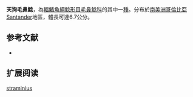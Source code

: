 {{Speciesbox
| name = 天狗毛鼻鯰
| image = 
| image_width = 
| status = NE
| status_system = IUCN3.1
| genus = Trichomycterus
| species = straminius
| authority = [[Eigenmann|Eigenmann]], 1917
| synonyms = *''Pygidium straminium''<br /><small>Eigenmann, 1917</small>
*''Trichomycterus stramineum''<br /><small>Eigenmann, 1917</small>
}}

'''天狗毛鼻鯰'''，為[[輻鰭魚綱|輻鰭魚綱]][[鯰形目|鯰形目]][[毛鼻鯰科|毛鼻鯰科]]的其中一[[種|種]]。分布於[[南美洲|南美洲]][[哥倫比亞|哥倫比亞]]Santander地區，體長可達6.7公分。

==参考文献==
*{{FishBase_species|genus=Trichomycterus|species=straminius|year=2011|month=12}}

== 扩展阅读 ==
{{refbegin}}
{{wikispecies-inline|Trichomycterus straminius|天狗毛鼻鯰}}
{{refend}}
{{Taxonbar|from=Q5528759}}

[[Category:毛鼻鯰属|straminius]]


{{鯰形目小作品}}